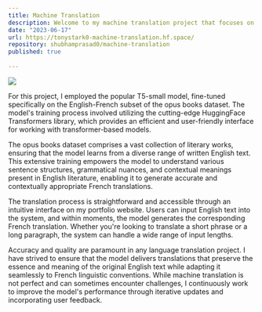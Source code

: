 ```yaml
---
title: Machine Translation
description: Welcome to my machine translation project that focuses on translating English text into French! Leveraging the power of machine learning and natural language processing, I have developed a system capable of accurately converting English sentences and paragraphs into their French equivalents.
date: "2023-06-17"
url: https://tonystark0-machine-translation.hf.space/
repository: shubhamprasad0/machine-translation
published: true
  
---
```



[![](/machine-translation.png)](https://tonystark0-machine-translation.hf.space/)

For this project, I employed the popular T5-small model, fine-tuned specifically on the English-French subset of the opus books dataset. The model's training process involved utilizing the cutting-edge HuggingFace Transformers library, which provides an efficient and user-friendly interface for working with transformer-based models.

The opus books dataset comprises a vast collection of literary works, ensuring that the model learns from a diverse range of written English text. This extensive training empowers the model to understand various sentence structures, grammatical nuances, and contextual meanings present in English literature, enabling it to generate accurate and contextually appropriate French translations.

The translation process is straightforward and accessible through an intuitive interface on my portfolio website. Users can input English text into the system, and within moments, the model generates the corresponding French translation. Whether you're looking to translate a short phrase or a long paragraph, the system can handle a wide range of input lengths.

Accuracy and quality are paramount in any language translation project. I have strived to ensure that the model delivers translations that preserve the essence and meaning of the original English text while adapting it seamlessly to French linguistic conventions. While machine translation is not perfect and can sometimes encounter challenges, I continuously work to improve the model's performance through iterative updates and incorporating user feedback.

